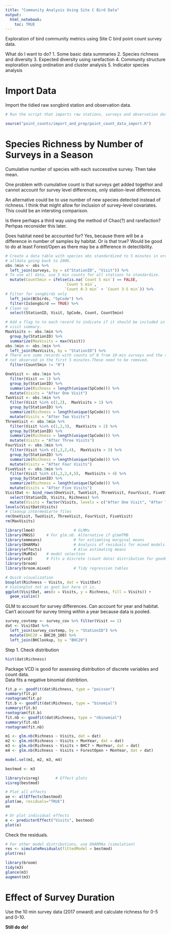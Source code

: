 ```yaml
---
title: "Community Analysis Using Site C Bird Data"
output:
  html_notebook:
    toc: TRUE
---
```


Exploration of bird community metrics using Site C bird point count survey data.

What do I want to do? 1. Some basic data summaries 2. Species richness and diversity 3. Expected diversity using rarefaction 4. Community structure exploration using ordination and cluster analysis 5. Indicator species analysis

# Import Data

Import the tidied raw songbird station and observation data.

```r
# Run the script that imports raw stations, surveys and observation data from Excel and does quick check. The QA results are not shown in this notebook. 

source("point_counts/import_and_prep/point_count_data_import.R")
```

# Species Richness by Number of Surveys in a Season

Cumulative number of species with each successtive survey. Then take mean.

One problem with cumulative count is that surveys get added togethor and cannot account for survey level differences, only station-level differences.

An alternative could be to use number of new species detected instead of richness. I think that might allow for inclusion of survey-level covariates. This could be an intersting comparison.

Is there perhaps a third way using the method of Chao(?) and rarefaction? Perhpas reconsider this later.

Does habitat need be accounted for? Yes, because there will be a difference in number of samples by habitat. Or is that true? Would be good to do at least Forest/Open as there may be a difference in detectibility.

```r
# Create a data table with species obs standardized to 5 minutes in order to use  
# alldata going back to 2006.
obs.5min <- obs %>% 
  left_join(surveys, by = c("StationID", "Visit")) %>% 
# To use all data, use 5 min counts for all stations to standardize.
  mutate(Count5min = ifelse(is.na(`Count 5 min`) == FALSE,
                          `Count 5 min`,
                          `Count 0-3 min` + `Count 3-5 min`)) %>% 
# Filter for songbirds only
  left_join(BCbirds, "SpCode") %>% 
  filter(IsSongbird == TRUE) %>% 
# Clean up
  select(StationID, Visit, SpCode, Count, Count5min)

# Add a flag to to each record to indicate if it should be included in the total
# visit summary. 
MaxVisits <- obs.5min %>% 
  group_by(StationID) %>% 
  summarize(MaxVisits = max(Visit)) 
obs.5min <- obs.5min %>% 
  left_join(MaxVisits, by = "StationID") %>% 
# There are some records with counts of 0 from 10-min surveys and the species was
# not observed in the first 5 minutes.These need to be removed.
  filter(Count5min != "0")

OneVisit <- obs.5min %>%  
  filter(Visit == 1) %>% 
  group_by(StationID) %>% 
  summarize(Richness = length(unique(SpCode))) %>% 
  mutate(Visits = "After One Visit")
TwoVisit <- obs.5min %>%  
  filter(Visit %in% c(1,2),  MaxVisits > 1) %>% 
  group_by(StationID) %>% 
  summarize(Richness = length(unique(SpCode))) %>% 
  mutate(Visits = "After Two Visits")
ThreeVisit <- obs.5min %>%  
  filter(Visit %in% c(1,2,3),  MaxVisits > 2) %>% 
  group_by(StationID) %>% 
  summarize(Richness = length(unique(SpCode))) %>% 
  mutate(Visits = "After Three Visits")
FourVisit <- obs.5min %>%  
  filter(Visit %in% c(1,2,2,4),  MaxVisits > 3) %>% 
  group_by(StationID) %>% 
  summarize(Richness = length(unique(SpCode))) %>% 
  mutate(Visits = "After Four Visits")
FiveVisit <- obs.5min %>%  
  filter(Visit %in% c(1,2,2,4,5),  MaxVisits > 4) %>% 
  group_by(StationID) %>% 
  summarize(Richness = length(unique(SpCode))) %>% 
  mutate(Visits = "After Five Visits")
VisitDat <- bind_rows(OneVisit, TwoVisit, ThreeVisit, FourVisit, FiveVisit) %>% 
  select(StationID, Visits, Richness) %>% 
  mutate(Visits = factor(Visits, levels = c("After One Visit", "After Two Visits", "After Three Visits", "After Four Visits", "After Five Visits")))
levels(VisitDat$Visits)
# Cleanup intermediarte files
rm(OneVisit, TwoVisit, ThreeVisit, FourVisit, FiveVisit)
rm(MaxVisits)
```

```r

library(lme4)                 # GLMMs
library(MASS)     # For glm.nb. Alternative if glmmTMB
library(emmeans)              # for estiamting marginal means
library(DHARMa)               # Analysis of residuals for mixed models. By simulation.
library(effects)              # Also estimating means
library(MuMIn)    # model selection
library(vcd)      # Fits a discrete (count data) distribution for goodness-of-fit.
library(broom)
library(broom.mixed)          # Tidy regression tables
```

```r
# Quick visualization
boxplot(Richness ~ Visits, dat = VisitDat)
# Violonplot not as goot but here it is.
ggplot(VisitDat, aes(x = Visits, y = Richness, fill = Visits)) +
  geom_violin()
```

GLM to account for survey differences. Can account for year and habitat. Can't account for survey timing within a year because data is pooled.

```r
survey_covtemp <- survey_cov %>% filter(Visit == 1)
dat <- VisitDat %>% 
  left_join(survey_covtemp, by = "StationID") %>% 
  mutate(BHC20 = BHC20_100) %>% 
  left_join(BHClookup, by = "BHC20")
```

Step 1. Check distribution

```r
hist(dat$Richness)
```

Package VCD is good for assessing distribution of discrete variables and count data.\
Data fits a negative binomial distribtion.

```r
fit.p <- goodfit(dat$Richness, type = "poisson")
summary(fit.p)
rootogram(fit.p)
fit.b <- goodfit(dat$Richness, type = "binomial")
summary(fit.b)
rootogram(fit.b)
fit.nb <- goodfit(dat$Richness, type = "nbinomial")
summary(fit.nb)
rootogram(fit.nb)

```

```r
m1 <- glm.nb(Richness ~ Visits, dat = dat)
m2 <- glm.nb(Richness ~ Visits + MonYear, dat = dat)
m3 <- glm.nb(Richness ~ Visits + BHC7 + MonYear, dat = dat)
m4 <- glm.nb(Richness ~ Visits + ForestOpen + MonYear, dat = dat)

model.sel(m1, m2, m3, m4)

bestmod <- m3
```

```r

library(visreg)       # Effect plots
visreg(bestmod)

# Plot all effects
ae <- allEffects(bestmod)
plot(ae, residuals="TRUE")
ae

# Or plot individual effects
e <- predictorEffect("Visits", bestmod)
plot(e)
```

Check the residuals.

```r
# For other model distributions, use DHARMAa (simulation)
res <- simulateResiduals(fittedModel = bestmod)
plot(res)

```

```r
library(broom)
tidy(m3)
glance(m3)
augment(m3)
```

# Effect of Survey Duration

Use the 10 min survey data (2017 onward) and calculate richness for 0-5 and 0-10.

**Still do do!**
